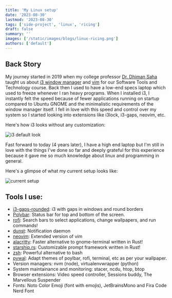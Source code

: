 ```yaml
---
title: 'My Linux setup'
date: '2023-08-30'
lastmod: '2023-08-30'
tags: ['side-project', 'linux', 'ricing']
draft: false
summary: ''
images: ['/static/images/blogs/linux-ricing.png']
authors: ['default']
---
```


## Back Story

My journey started in 2019 when my college professor [Dr. Dhiman Saha](https://www.linkedin.com/in/dhimansaha/) taught us about [i3 window manager](https://i3wm.org/) and [vim](https://www.vim.org/) for our Software Tools and Technology course. Back then I used to have a low-end specs laptop which used to freeze whenever I ran heavy programs. When I installed i3,
I instantly felt the speed because of fewer applications running on startup compared to Ubuntu GNOME and the minimalistic requirements of the window manager itself. I fell in love with this speed and control over my system so I started looking into extensions like i3lock, i3-gaps, neovim, etc.

Here's how i3 looks without any customization:

![i3 default look](https://i3wm.org/docs/modes.png)

Fast forward to today (4 years later), I have a high end laptop but I'm still in love with the things I've done so far and deeply grateful for this experience because it gave me so much knowledge about linux and programming in general.

Here's a glimpse of what my current setup looks like:

![current setup](/static/images/blogs/linux-ricing.png)

## Tools I use:

- [i3-gaps-rounded](https://github.com/resloved/i3.git): i3 with gaps in windows and round borders
- [Polybar](https://github.com/jaagr/polybar.git): Status bar for top and bottom of the screen.
- [rofi](https://gitlab.com/vahnrr/rofi-menus): Search bars to select applications, change wallpapers, and run commands!
- [dunst](https://github.com/dunst-project/dunst.git): Notification daemon
- [neovim](https://neovim.io/): Extended version of vim
- [alacritty](https://alacritty.org/): Faster alternative to gnome-terminal written in Rust!
- [starship.rs](https://starship.rs/): Customizable prompt framework written in Rust!
- [zsh](https://zsh.sourceforge.io/): Powerful alternative to bash
- [pywal](https://github.com/dylanaraps/pywal): Adapt themes of poylbar, rofi, terminal, etc as per your wallpaper.
- Version managers: nvm (node), virtualenvwrapper (python)
- System maintainance and monitoring: stacer, ncdu, htop, btop
- Browser extensions: Video speed controller, Sessions buddy, The Marvellous Suspender
- Fonts: Noto Color Emoji (font with emojis), JetBrainsMono and Fira Code Nerd Font
